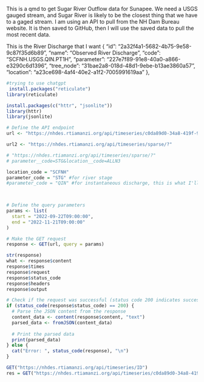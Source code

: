 This is a qmd to get Sugar River Outflow data for Sunapee. We need a USGS gauged stream, and Sugar River is likely to be the closest thing that we have to a gaged stream. I am using an API to pull from the NH Dam Bureau website. It is then saved to GitHub, then I will use the saved data to pull the most recent data. 

This is the River Discharge that I want
{
        "id": "2a32f4a1-5682-4b75-9e58-9c87f35d6b89",
        "name": "Observed River Discharge",
        "code": "SCFNH.USGS.QIN.PT1H",
        "parameter": "227e7f89-91e8-40a0-a866-e3290c6d1396",
        "tree_node": "31bae2a8-018d-48d1-9ebe-b13ae3860a57",
        "location": "a23ce698-4af4-40e2-a1f2-7005991619aa"
    },

```r
#trying to use chatgpt
 install.packages("reticulate")
library(reticulate)
```

```r
install.packages(c("httr", "jsonlite"))
library(httr)
library(jsonlite)

# Define the API endpoint
url <- "https://nhdes.rtiamanzi.org/api/timeseries/c0da89d0-34a8-419f-9864-746658cbd524/values/?start=2022-09-22T09:00:00&end=2022-11-21T09:00:00"

url2 <- "https://nhdes.rtiamanzi.org/api/timeseries/sparse/?"

# "https://nhdes.rtiamanzi.org/api/timeseries/sparse/?"
# parameter__code=STG&location__code=ALLN3

location_code = "SCFNH"
parameter_code = "STG" #for river stage
#parameter_code = "QIN" #for instantaneous discharge, this is what I'll want

  

# Define the query parameters
params <- list(
  start = "2022-09-22T09:00:00",
  end = "2022-11-21T09:00:00"
)

# Make the GET request
response <- GET(url, query = params)

str(response)
what <- response$content
response$times
response$request
response$status_code
response$headers
response$output

# Check if the request was successful (status code 200 indicates success)
if (status_code(response$status_code) == 200) {
  # Parse the JSON content from the response
  content_data <- content(response$content, "text")
  parsed_data <- fromJSON(content_data)
  
  # Print the parsed data
  print(parsed_data)
} else {
  cat("Error: ", status_code(response), "\n")
}

GET("https://nhdes.rtiamanzi.org/api/timeseries/ID")
res = GET("https://nhdes.rtiamanzi.org/api/timeseries/c0da89d0-34a8-419f-9864-746658cbd524/values/?start=2022-09-22T09:00:00&end=2022-11-21T09:00:00")
```



